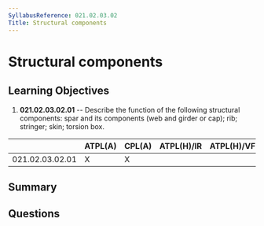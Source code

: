 ```yaml
---
SyllabusReference: 021.02.03.02
Title: Structural components
---
```


# Structural components

## Learning Objectives

1. **021.02.03.02.01** -- Describe the function of the following structural
   components: spar and its components (web and girder or cap); rib; stringer;
   skin; torsion box.

|                 | ATPL(A) | CPL(A) | ATPL(H)/IR | ATPL(H)/VFR | CPL(H) | IR  | CBIR(A) |
| --------------- | ------- | ------ | ---------- | ----------- | ------ | --- | ------- |
| 021.02.03.02.01 | X       | X      |            |             |        |     |         |

## Summary

## Questions

